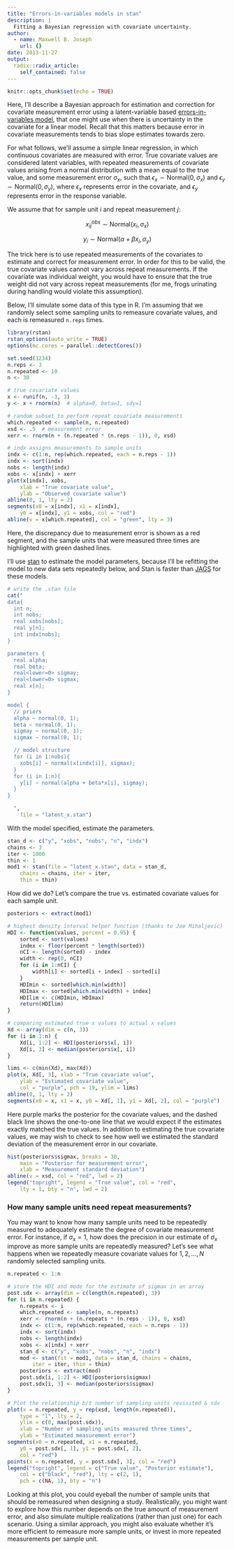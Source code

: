 ```yaml
---
title: "Errors-in-variables models in stan"
description: |
  Fitting a Bayesian regression with covariate uncertainty.
author:
  - name: Maxwell B. Joseph
    url: {}
date: 2013-11-27
output:
  radix::radix_article:
    self_contained: false
---
```


```r
knitr::opts_chunk$set(echo = TRUE)
```

Here, I'll describe a Bayesian approach for estimation and correction for 
covariate measurement error using a latent-variable based 
[errors-in-variables model](http://en.wikipedia.org/wiki/Errors-in-variables_models), 
that one might use when there is uncertainty in the covariate for a linear model.
Recall that this matters because error in covariate measurements tends to bias 
slope estimates towards zero.

For what follows, we'll assume a simple linear regression, in which continuous 
covariates are measured with error.
True covariate values are considered latent variables, with repeated 
measurements of covariate values arising from a normal distribution with a mean 
equal to the true value, and some measurement error $\sigma_x$, such that 
$\epsilon_x \sim \text{Normal}(0, \sigma_x)$ and 
$\epsilon_y \sim \text{Normal}(0, \sigma_y)$, 
where $\epsilon_x$ represents error in the covariate, and $\epsilon_y$ 
represents error in the response variable.

We assume that for sample unit $i$ and repeat measurement $j$:

$$ x^{obs}_{ij} \sim \text{Normal}(x_i, \sigma_x) $$

$$ y_i \sim \text{Normal}(\alpha + \beta x_i, \sigma_y) $$

The trick here is to use repeated measurements of the covariates to estimate and 
correct for measurement error.
In order for this to be valid, the true covariate values cannot vary across 
repeat measurements.
If the covariate was individual weight, you would have to ensure that the true 
weight did not vary across repeat measurements (for me, frogs urinating during 
handling would violate this assumption).

Below, I'll simulate some data of this type in R. I'm assuming that we randomly 
select some sampling units to remeasure covariate values, and each is 
remeasured `n.reps` times.

```r
library(rstan)
rstan_options(auto_write = TRUE)
options(mc.cores = parallel::detectCores())

set.seed(1234)
n.reps <- 3
n.repeated <- 10
n <- 30

# true covariate values
x <- runif(n, -3, 3)
y <- x + rnorm(n)  # alpha=0, beta=1, sdy=1

# random subset to perform repeat covariate measurements
which.repeated <- sample(n, n.repeated)
xsd <- .5  # measurement error
xerr <- rnorm(n + (n.repeated * (n.reps - 1)), 0, xsd)

# indx assigns measurements to sample units
indx <- c(1:n, rep(which.repeated, each = n.reps - 1))
indx <- sort(indx)
nobs <- length(indx)
xobs <- x[indx] + xerr
plot(x[indx], xobs,
    xlab = "True covariate value",
    ylab = "Observed covariate value")
abline(0, 1, lty = 2)
segments(x0 = x[indx], x1 = x[indx],
    y0 = x[indx], y1 = xobs, col = "red")
abline(v = x[which.repeated], col = "green", lty = 3)
```

Here, the discrepancy due to measurement error is shown as a red segment, and 
the sample units that were measured three times are highlighted with green 
dashed lines.

I'll use [stan](http://mc-stan.org/) to estimate the model parameters, because 
I'll be refitting the model to new data sets repeatedly below, and Stan is 
faster than [JAGS](http://mcmc-jags.sourceforge.net/) for these models.

```r
# write the .stan file
cat("
data{
  int n;
  int nobs;
  real xobs[nobs];
  real y[n];
  int indx[nobs];
}

parameters {
  real alpha;
  real beta;
  real<lower=0> sigmay;
  real<lower=0> sigmax;
  real x[n];
}

model {
  // priors
  alpha ~ normal(0, 1);
  beta ~ normal(0, 1);
  sigmay ~ normal(0, 1);
  sigmax ~ normal(0, 1);

  // model structure  
  for (i in 1:nobs){
    xobs[i] ~ normal(x[indx[i]], sigmax);
  }
  for (i in 1:n){
    y[i] ~ normal(alpha + beta*x[i], sigmay);
  }
}

  ",
    file = "latent_x.stan")
```

With the model specified, estimate the parameters.

```r
stan_d <- c("y", "xobs", "nobs", "n", "indx")
chains <- 3
iter <- 1000
thin <- 1
mod1 <- stan(file = "latent_x.stan", data = stan_d,
    chains = chains, iter = iter,
    thin = thin)
```


How did we do? Let's compare the true vs. estimated covariate values for each 
sample unit.


```r
posteriors <- extract(mod1)

# highest density interval helper function (thanks to Joe Mihaljevic)
HDI <- function(values, percent = 0.95) {
    sorted <- sort(values)
    index <- floor(percent * length(sorted))
    nCI <- length(sorted) - index
    width <- rep(0, nCI)
    for (i in 1:nCI) {
        width[i] <- sorted[i + index] - sorted[i]
    }
    HDImin <- sorted[which.min(width)]
    HDImax <- sorted[which.min(width) + index]
    HDIlim <- c(HDImin, HDImax)
    return(HDIlim)
}

# comparing estimated true x values to actual x values
Xd <- array(dim = c(n, 3))
for (i in 1:n) {
    Xd[i, 1:2] <- HDI(posteriors$x[, i])
    Xd[i, 3] <- median(posteriors$x[, i])
}

lims <- c(min(Xd), max(Xd))
plot(x, Xd[, 3], xlab = "True covariate value",
    ylab = "Estimated covariate value",
    col = "purple", pch = 19, ylim = lims)
abline(0, 1, lty = 2)
segments(x0 = x, x1 = x, y0 = Xd[, 1], y1 = Xd[, 2], col = "purple")
```

Here purple marks the posterior for the covariate values, and the dashed black 
line shows the one-to-one line that we would expect if the estimates exactly 
matched the true values.
In addition to estimating the true covariate values, we may wish to check to 
see how well we estimated the standard deviation of the measurement error in 
our covariate.


```r
hist(posteriors$sigmax, breaks = 30,
    main = "Posterior for measurement error",
    xlab = "Measurement standard deviation")
abline(v = xsd, col = "red", lwd = 2)
legend("topright", legend = "True value", col = "red",
    lty = 1, bty = "n", lwd = 2)
```

### How many sample units need repeat measurements?

You may want to know how many sample units need to be repeatedly measured to 
adequately estimate the degree of covariate measurement error.
For instance, if $\sigma_x = 1$, how does the precision in our estimate of 
$\sigma_x$ improve as more sample units are repeatedly measured?
Let's see what happens when we repeatedly measure covariate values for 
$1, 2, ..., N$ randomly selected sampling units.

```r
n.repeated <- 1:n

# store the HDI and mode for the estimate of sigmax in an array
post.sdx <- array(dim = c(length(n.repeated), 3))
for (i in n.repeated) {
    n.repeats <- i
    which.repeated <- sample(n, n.repeats)
    xerr <- rnorm(n + (n.repeats * (n.reps - 1)), 0, xsd)
    indx <- c(1:n, rep(which.repeated, each = n.reps - 1))
    indx <- sort(indx)
    nobs <- length(indx)
    xobs <- x[indx] + xerr
    stan_d <- c("y", "xobs", "nobs", "n", "indx")
    mod <- stan(fit = mod1, data = stan_d, chains = chains,
        iter = iter, thin = thin)
    posteriors <- extract(mod)
    post.sdx[i, 1:2] <- HDI(posteriors$sigmax)
    post.sdx[i, 3] <- median(posteriors$sigmax)
}
```

```r
# Plot the relationship b/t number of sampling units revisited & sdx
plot(x = n.repeated, y = rep(xsd, length(n.repeated)),
    type = "l", lty = 2,
    ylim = c(0, max(post.sdx)),
    xlab = "Number of sampling units measured three times",
    ylab = "Estimated measurement error")
segments(x0 = n.repeated, x1 = n.repeated,
    y0 = post.sdx[, 1], y1 = post.sdx[, 2],
    col = "red")
points(x = n.repeated, y = post.sdx[, 3], col = "red")
legend("topright", legend = c("True value", "Posterior estimate"),
    col = c("black", "red"), lty = c(2, 1),
    pch = c(NA, 1), bty = "n")
```


Looking at this plot, you could eyeball the number of sample units that should 
be remeasured when designing a study.
Realistically, you might want to explore how this number depends on the true 
amount of measurement error, and also simulate multiple realizations (rather 
than just one) for each scenario.
Using a similar approach, you might also evaluate whether it's more efficient 
to remeasure more sample units, or invest in more repeated measurements per 
sample unit.

